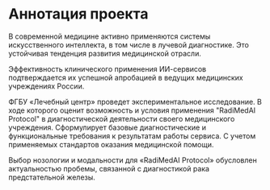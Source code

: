 # Аннотация проекта

В современной медицине активно применяются системы искусственного интеллекта, в том числе в лучевой диагностике. Это устойчивая тенденция развития медицинской отрасли.  

Эффективность клинического применения ИИ-сервисов подтверждается их успешной апробацией в ведущих медицинских учреждениях России.

ФГБУ «Лечебный центр» проведет экспериментальное исследование. В ходе которого оценит возможность и условия применения "RadiMedAI Protocol" в диагностической деятельности своего медицинского учреждения. Сформулирует базовые диагностические и функциональные требования к результатам работы сервиса. С учетом применяемых стандартов оказания медицинской помощи.

Выбор нозологии и модальности для «RadiMedAI Protocol» обусловлен актуальностью пробемы, связанной с диагностикой рака предстательной железы.